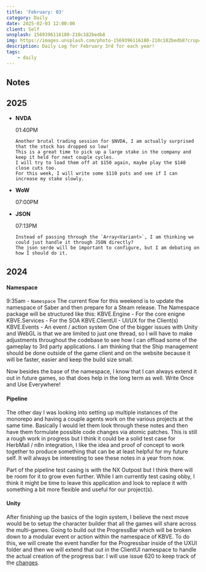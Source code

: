 ```yaml
---
title: 'February: 03'
category: Daily
date: 2025-02-03 12:00:00
client: Self
unsplash: 1569396116180-210c182bedb8
img: https://images.unsplash.com/photo-1569396116180-210c182bedb8?crop=entropy&cs=srgb&fm=jpg&ixid=MnwzNjM5Nzd8MHwxfHJhbmRvbXx8fHx8fHx8fDE2ODE3NDg2ODY&ixlib=rb-4.0.3&q=85
description: Daily Log for February 3rd for each year!
tags:
    - daily
---
```


## Notes

## 2025

-	**NVDA**

	01:40PM

		Another brutal trading session for $NVDA, I am actually surprised that the stock has dropped so low!
		This is a great time to pick up a large stake in the company and keep it held for next couple cycles.
		I will try to load them off at $150 again, maybe play the $140 close cuts too.
		For this week, I will write some $110 puts and see if I can increase my stake slowly.

-	**WoW**

	07:00PM

-	**JSON**

	07:13PM

		Instead of passing through the `Array<Variant>`, I am thinking we could just handle it through JSON directly?
		The json serde will be important to configure, but I am debating on how I should do it.





## 2024

#### Namespace
9:35am  -   `Namespace`
The current flow for this weekend is to update the namespace of Saber and then prepare for a Steam release.
	The Namespace package will be structured like this:
		KBVE.Engine - For the core enigne
		KBVE.Services - For the SOA
		KBVE.ClientUI - UI/UX for the Client(s)
		KBVE.Events - An event / action system
One of the bigger issues with Unity and WebGL is that we are limited to just one thread, so I will have to make adjustments throughout the codebase to see how I can offload some of the gameplay to 3rd party applications. I am thinking that the Ship management should be done outside of the game client and on the website because it will be faster, easier and keep the build size small. 

Now besides the base of the namespace, I know that I can always extend it out in future games, so that does help in the long term as well. Write Once and Use Everywhere!


#### Pipeline
The other day I was looking into setting up multiple instances of the monorepo and having a couple agents work on the various projects at the same time. Basically I would let them look through these notes and then have them formulate possible code changes via atomic patches. This is still a rough work in progress but I think it could be a solid test case for HerbMail / n8n integration, I like the idea and proof of concept to work together to produce something that can be at least helpful for my future self. It will always be interesting to see these notes in a year from now.

Part of the pipeline test casing is with the NX Outpost but I think there will be room for it to grow even further. While I am currently test casing obby, I think it might be time to leave this application and look to replace it with something a bit more flexible and useful for our project(s).

#### Unity

After finishing up the basics of the login system, I believe the next move would be to setup the character builder that all the games will share across the multi-games. Going to build out the ProgressBar which will be broken down to a modular event or action within the namespace of KBVE. To do this, we will create the event handler for the Progressbar inside of the UXUI folder and then we will extend that out in the ClientUI namespace to handle the actual creation of the progress bar. I will use issue 620 to keep track of the [changes](https://github.com/KBVE/kbve/issues/620). 

